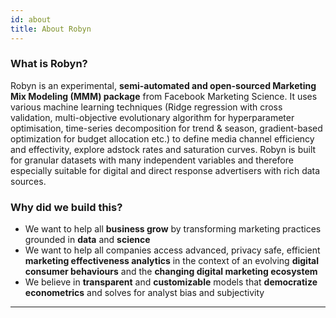 ```yaml
---
id: about
title: About Robyn
---
```

### What is Robyn?
Robyn is an experimental, **semi-automated and open-sourced Marketing Mix Modeling (MMM) package** from Facebook Marketing Science.
It uses various machine learning techniques (Ridge regression with cross validation, multi-objective evolutionary algorithm for hyperparameter optimisation, time-series decomposition for trend & season, gradient-based optimization for budget allocation etc.) to define media channel efficiency and effectivity, explore adstock rates and saturation curves.
Robyn is built for granular datasets with many independent variables and therefore especially suitable for digital and direct response advertisers with rich data sources.

### Why did we build this?

- We want to help all **business grow** by transforming marketing practices
  grounded in **data** and **science**
- We want to help all companies access advanced, privacy safe, efficient
  **marketing effectiveness analytics** in the context of an evolving **digital
  consumer behaviours** and the **changing digital marketing ecosystem**
- We believe in **transparent** and **customizable** models that **democratize
  econometrics** and solves for analyst bias and subjectivity
---
